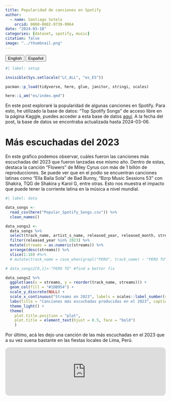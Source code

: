 ```yaml
---
title: Popularidad de canciones en Spotify
author:
  - name: Santiago Sotelo
    orcid: 0000-0002-9739-9964
date: "2024-03-18"
categories: [dataset, spotify, music]
citation: false
image: "../thumbnail.png"
---
```


<a href="../en/index.html"> <button type="button" class="btn btn-secondary me-md-2 btn-sm">English</button></a> <a href="index.html"><button type="button" class="btn btn-primary me-md-2 btn-sm">Español</button></a>

```r
#| label: setup

invisible(Sys.setlocale("LC_ALL", "es_ES"))

pacman::p_load(tidyverse, here, glue, janitor, stringi, scales)

here::i_am("es/index.qmd")

```

En este post exploraré la popularidad de algunas canciones en Spotify. Para esto, he utilizado la base de datos: "Top Spotify Songs" de acceso libre en la página Kaggle, puedes acceder a esta base de datos [aquí](https://www.kaggle.com/datasets/arnavvvvv/spotify-music?resource=download). A la fecha del post, la base de datos se encontraba actualizada hasta 2024-03-06.

# Más escuchadas del 2023

En este gráfico podemos observar, cuáles fueron las canciones más escuchadas del 2023 que fueron lanzadas ese mismo año. Dentro de estas, destaca la canción "Flowers" de Miley Cyrus con más de 1 billón de reproducciones. Se puede ver que en el podio se encuentran canciones latinas como "Ella Baila Sola" de Bad Bunny, "Bzrp Music Sessions 53" con Shakira, TQG de Shakira y Karol G, entre otras. Esto nos muestra el impacto que puede tener la corriente latina en la música a nivel mundial.

```r
#| label: data

data_songs <- 
  read_csv(here("Popular_Spotify_Songs.csv")) %>% 
  clean_names() 

data_songs2 <- 
  data_songs %>% 
  select(track_name, artist_s_name, released_year, released_month, streams) %>% 
  filter(released_year %in% 2023) %>% 
  mutate(streams = as.numeric(streams)) %>% 
  arrange(desc(streams)) %>% 
  slice(1:10) #%>%
  # mutate(track_name = case_when(grepl("PERO", track_name) ~ "PERO TU", .default = track_name))

# data_songs2[9,1]<-"PERO TÚ" #find a better fix

data_songs2 %>% 
  ggplot(aes(x = streams, y = reorder(track_name, streams))) +
  geom_col(fill = "#1DB954") +
  scale_y_discrete(NULL) +
  scale_x_continuous("Streams en 2023", labels = scales::label_number(scale_cut = scales::cut_short_scale())) +
  labs(title = "Canciones más escuchadas producidas en el 2023", caption = "Kaggle datasets 2023") +
  theme_light() +
  theme(
    plot.title.position = "plot",
    plot.title = element_text(hjust = 0.5, face = "bold")
    )

```

Por último, acá les dejo una canción de las más escuchadas en el 2023 que a su vez suena bastante en las fiestas locales de Lima, Perú.

<iframe style="border-radius:12px" src="https://open.spotify.com/embed/track/6pD0ufEQq0xdHSsRbg9LBK?utm_source=generator" width="100%" height="152" frameBorder="0" allowfullscreen="" allow="autoplay; clipboard-write; encrypted-media; fullscreen; picture-in-picture" loading="lazy"></iframe>



